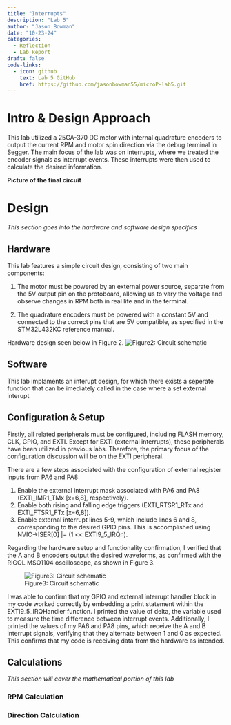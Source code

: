 ```yaml
---
title: "Interrupts"
description: "Lab 5"
author: "Jason Bowman"
date: "10-23-24"
categories:
  - Reflection
  - Lab Report
draft: false
code-links:
  - icon: github
    text: Lab 5 GitHub
    href: https://github.com/jasonbowman55/microP-lab5.git
---
```


# Intro & Design Approach
This lab utilized a 25GA-370 DC motor with internal quadrature encoders to output the current RPM and motor spin direction via the debug terminal in Segger. The main focus of the lab was on interrupts, where we treated the encoder signals as interrupt events. These interrupts were then used to calculate the desired information.

**Picture of the final circuit**

# Design
*This section goes into the hardware and software design specifics*

## Hardware
This lab features a simple circuit design, consisting of two main components:

(1) The motor must be powered by an external power source, separate from the 5V output pin on the protoboard, allowing us to vary the voltage and observe changes in RPM both in real life and in the terminal.

(2) The quadrature encoders must be powered with a constant 5V and connected to the correct pins that are 5V compatible, as specified in the STM32L432KC reference manual.

Hardware design seen below in Figure 2.
![Figure2: Circuit schematic](images/circuit_schematic.jpeg)

## Software
This lab implaments an interupt design, for which there exists a seperate function that can be imediately called in the case where a set external interupt

## Configuration & Setup
Firstly, all related peripherals must be configured, including FLASH memory, CLK, GPIO, and EXTI. Except for EXTI (external interrupts), these peripherals have been utilized in previous labs. Therefore, the primary focus of the configuration discussion will be on the EXTI peripheral.

There are a few steps associated with the configuration of external register inputs from PA6 and PA8:

(1) Enable the external interrupt mask associated with PA6 and PA8 (EXTI_IMR1_TMx [x=6,8], respectively).
(2) Enable both rising and falling edge triggers (EXTI_RTSR1_RTx and EXTI_FTSR1_FTx [x=6,8]).
(3) Enable external interrupt lines 5-9, which include lines 6 and 8, corresponding to the desired GPIO pins. This is accomplished using NVIC->ISER[0] |= (1 << EXTI9_5_IRQn).

Regarding the hardware setup and functionality confirmation, I verified that the A and B encoders output the desired waveforms, as confirmed with the RIGOL MSO1104 oscilloscope, as shown in Figure 3.

![Figure3: Circuit schematic](images/oscilliscope_verify.jpeg)

I was able to confirm that my GPIO and external interrupt handler block in my code worked correctly by embedding a print statement within the EXTI9_5_IRQHandler function. I printed the value of delta, the variable used to measure the time difference between interrupt events. Additionally, I printed the values of my PA6 and PA8 pins, which receive the A and B interrupt signals, verifying that they alternate between 1 and 0 as expected. This confirms that my code is receiving data from the hardware as intended.

## Calculations
*This section will cover the mathematical portion of this lab*

### RPM Calculation

### Direction Calculation
